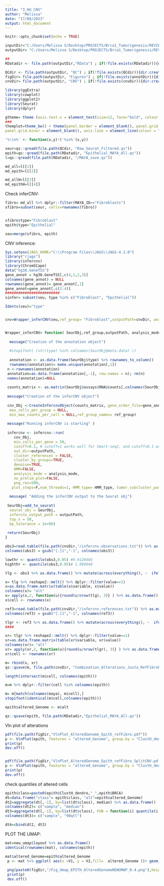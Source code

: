 ---
title: "3_HU_CNV"
author: "Melissa"
date: "17/08/2023"
output: html_document
---

```{r setup, include=FALSE}
knitr::opts_chunk$set(echo = TRUE)
```

```{r}
inputDir="C:/Users/Melissa S/Desktop/PROJECTS/Brca1_Tumorigenesis/REVIEW/input/human/snRNAseq/All_cohorts/"
outputDir= "C:/Users/Melissa S/Desktop/PROJECTS/Brca1_Tumorigenesis/REVIEW/output/human"

##
RDatadir <- file.path(outputDir,"RData") ; if(!file.exists(RDatadir)){dir.create(RDatadir)}

QCdir <- file.path(outputDir, "QC") ; if(!file.exists(QCdir)){dir.create(QCdir)}
figDir= file.path(outputDir, "Figures") ; if(!file.exists(annotDir)){dir.create(annotDir)}
cnvDir= file.path(outputDir, "CNV") ; if(!file.exists(cnvDir)){dir.create(cnvDir)}
```

```{r}
library(ggExtra)
library(cowplot)
library(ggplot2)
library(Seurat)
library(dplyr)
```

```{r}
gtheme= theme (axis.text.x = element_text(size=12, face="bold", colour = "black", angle = 0, hjust = 0.5),axis.text.y = element_text(size=12, face="bold", colour = "black"),legend.text = element_text(face = "bold", size = 12),text=element_text(size=14, face="bold", colour = "black"))
###
themplot=theme_bw() + theme(panel.border = element_blank(), panel.grid.major = element_blank(),
panel.grid.minor = element_blank(), axis.line = element_line(colour = "black"),axis.ticks.x=element_blank())

'%!in%' <- function(x,y)!('%in%'(x,y))
```

```{r}
seur=qs::qread(file.path(QCdir, "Raw_Seurat_Filtered.qs"))
epith=qs::qread(file.path(RDatadir, "Epithelial_MAYA_All.qs"))
l=qs::qread(file.path(RDatadir, "/MAYA_save.qs"))

md_all=l[[1]]
md_epith=l[[2]]

md_allH=l[[3]]
md_epithH=l[[4]]
```

Check inferCNV:
```{r}
fibro= md_all %>% dplyr::filter(MAYA_ID=="Fibroblasts")
sfibro=subset(seur, cells=rownames(fibro))


sfibro$type="Fibroblast"
epith$type="Epithelial"

seu=merge(sfibro, epith)


```



CNV inference:
```{r}
Sys.setenv(JAGS_HOME="C:\\Program Files\\JAGS\\JAGS-4.3.0")
library("rjags")
library(infercnv)
library(ChromSCape)
data("hg38.GeneTSS")
gene_annot = hg38.GeneTSS[,c(4,1,2,3)]
colnames(gene_annot) = NULL
rownames(gene_annot)= gene_annot[,1]
gene_annot=gene_annot[,c(2:4)]
#########################
sinfer= subset(seu, type %in% c("Fibroblast", "Epithelial"))

Idents(seu)="type"


cnv=Wrapper_inferCNV(seu,ref_group= "Fibroblast",outputPath=cnvDir, analysis_mode="samples",HMM_type="i3", gene_annot = gene_annot) 


Wrapper_inferCNV= function( SeurObj,ref_group,outputPath, analysis_mode,HMM_type, gene_annot){
  
  message("Creation of the annotation object")
  
  #stopifnot( (str(type) %in% colnames(SeurObj@meta.data) ))
  
  annotation <- as.data.frame(SeurObj$type) %>% rownames_to_column() 
  rownames(annotation)= make.unique(annotation[,1])
 n <-rownames(annotation)
 annotation=as.data.frame(annotation[,-1], row.names = n); rm(n)
 names(annotation)=NULL
 
 counts_matrix <- as.matrix(SeurObj@assays$RNA@counts[,colnames(SeurObj)]) 
 
 message("Creation of the inferCNV object")
 
 cnv_Obj <-CreateInfercnvObject(counts_matrix, gene_order_file=gene_annot, annotations_file=annotation,
  max_cells_per_group = NULL,
  min_max_counts_per_cell = NULL,ref_group_names= ref_group)
 
 message("Running inferCNV is starting" )
 
 infercnv <- infercnv::run(
    cnv_Obj,
    min_cells_per_gene = 50,
    cutoff=0.1, # cutoff=1 works well for Smart-seq2, and cutoff=0.1 works well for 10x Genomics
    out_dir=outputPath,
    cluster_references = FALSE,
    cluster_by_groups=TRUE, 
    denoise=TRUE,
    HMM=FALSE,
    analysis_mode = analysis_mode,
    no_prelim_plot=FALSE,
    png_res=500,
   plot_steps=F,num_threads=1, HMM_type= HMM_type, tumor_subcluster_partition_method="leiden",save_final_rds=TRUE)
 
  message( "Adding the inferCNV output to the Seurat obj")
  
 SeurObj=add_to_seurat(
  seurat_obj = SeurObj,
  infercnv_output_path = outputPath,
  top_n = 50,
  bp_tolerance = 2e+06)
 
 return(SeurObj)
}
```


```{r}
obs3=read.table(file.path(cnvDir,"/infercnv.observations.txt")) %>% as.matrix()
colnames(obs3) = gsub("[.]1","-1", colnames(obs3))

lowthr <- quantile(obs3,0.05) #0.9120466 
highthr <- quantile(obs3,0.95)# 1.090948

tlg <- obs3 %>% as.data.frame() %>% mutate(across(everything(), ~  ifelse(. <=  lowthr, -1, ifelse(. >=  highthr, 1, 0)))) %>% abs()

x= tlg %>% reshape2::melt() %>% dplyr::filter(value==1)
x=as.data.frame.matrix(table(x$variable, x$value))
colnames(x)= "alt"
x= apply(x,2, function(u){round(u/nrow(tlg), 3)} ) %>% as.data.frame()
x$cell <- rownames(x)
```

```{r}
ref3=read.table(file.path(cnvDir,"/infercnv.references.txt")) %>% as.matrix()
colnames(ref3) = gsub("[.]1","-1", colnames(ref3))

tlgr <- ref3 %>% as.data.frame() %>% mutate(across(everything(), ~  ifelse(. <=  lowthr, -1, ifelse(. >=  highthr, 1, 0)))) %>% abs()
####

xr= tlgr %>% reshape2::melt() %>% dplyr::filter(value==1)
xr=as.data.frame.matrix(table(xr$variable, xr$value))
colnames(xr)= "alt"
xr= apply(xr,2, function(u){round(u/nrow(tlgr), 3)} ) %>% as.data.frame()
xr$cell <- rownames(xr)

m= rbind(x, xr)
qs::qsave(m, file.path(cnvDir, "Combination_Alterations_Juxta_RefFibroblast.qs"))
```

```{r}

length(intersect(m$cell, colnames(epith)))

m=m %>% dplyr::filter(cell %in% colnames(epith))

m= m[match(colnames(maya), m$cell),]
stopifnot(identical(m$cell,colnames(epith)))

epith$altered_Genome <- m$alt

qs::qsave(epith, file.path(RDatadir,"Epithelial_MAYA_All.qs"))
```

Vln plot of alterations
```{r}
pdf(file.path(figDir,"VlnPlot_AlteredGenome_Epith_refFibro.pdf"))
p <- VlnPlot(epith, features = "altered_Genome", group.by = "ClustH_dendro" ,pt.size = 0, cols = epith_cols)+ stat_summary(fun= median, geom='point', size = 8, colour = "white", shape = 95, show.legend = F) + stat_compare_means(label = "p.signif", method = "wilcox.test", ref.group = "C3",aes(label=..p.adj..)) + NoLegend()
print(p)
dev.off()


pdf(file.path(figDir,"VlnPlot_AlteredGenome_Epith_refFibro_SplitCNV.pdf"))
p <- VlnPlot(epith, features = "altered_Genome", group.by = "ClustH_dendro",split.by = "BRCA" ,pt.size = 0, cols = colBRCA)+ stat_summary(fun= median, geom='point', size = 8, colour = "white", shape = 95, show.legend = F)  + NoLegend()
print(p)
dev.off()
```

check quantiles of altered cells

```{r}
epith$class=paste0(epith$ClustH_dendro,"_",epith$BRCA)
dt=data.frame("class"= epith$class, "alt"=epith$altered_Genome)
dt2=aggregate(dt[,-1], by=list(dt$class), median) %>% as.data.frame()
colnames(dt2)= c("sample", "median")
dt3=aggregate(dt[,-1], by=list(dt$class), FUN = function(i) quantile(i, probs = 0.9, na.rm = T)) %>% as.data.frame()
colnames(dt3)= c("sample", "90qtl")

dt4=cbind(dt2, dt3)
```

PLOT THE UMAP:


```{r}
mat=new_umap$layout %>% as.data.frame()
identical(rownames(mat), colnames(epith))

mat$altered_Genome=epith$altered_Genome
 p <- mat %>% ggplot( aes(x =V1, y = V2,fill=  altered_Genome ))+ geom_point(size = 2, stroke=0.8, shape = 21) + theme_classic() + scale_fill_viridis(option="B",na.value= "grey",alpha=1,limits = c(0.05, 0.4),direction=-1)+ NoAxes() + NoLegend()
 
 png(paste0(figDir,"/Fig_Umap_EPITH_AlteredGenomeNEWUMAP_0.4.png"),height=2000, width = 2000,res=300)
 print(p)
 dev.off()
```
